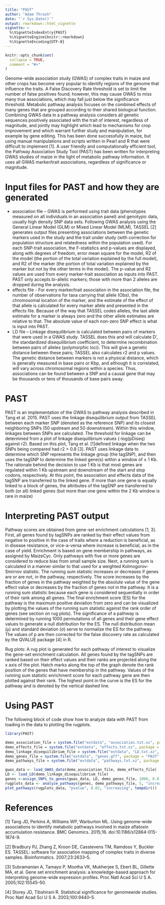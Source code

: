 ```yaml
---
title: "PAST"
author: "Adam Thrash"
date: "`r Sys.Date()`"
output: rmarkdown::html_vignette
vignette: >
  %\VignetteIndexEntry{PAST}
  %\VignetteEngine{knitr::rmarkdown}
  %\VignetteEncoding{UTF-8}
---
```


```r
knitr::opts_chunk$set(
  collapse = TRUE,
  comment = "#>"
)
```

Genome-wide association study (GWAS) of complex traits in maize and other crops has become very popular to identify regions of the genome that influence the traits. A False Discovery Rate threshold is set to limit the number of false positives found; however, this may cause GWAS to miss many true associations, which may fall just below the significance threshold. Metabolic pathway analysis focuses on the combined effects of many genes that are grouped according to their shared biological function. Combining GWAS data in a pathway analysis considers all genetic sequences positively associated with the trait of interest, regardless of magnitude, and jointly may highlight which lead to mechanisms for crop improvement and which warrant further study and manipulation, for example by gene editing. This has been done successfully in maize, but using manual manipulations and scripts written in Pearl and R that were difficult to implement [1]. A user friendly and computationally efficient tool, the Pathway Association Study Tool (PAST) has been written for interpreting GWAS studies of maize in the light of metabolic pathway information. It uses all GWAS marker/trait associations, regardless of significance or magnitude. 

# Input files for PAST and how they are generated

* association file – GWAS is performed using trait data (phenotypes measured on all individuals in an association panel) and genotypic data, usually high density SNP data sets. Following GWAS analysis using the General Linear Model (GLM) or Mixed Linear Model (MLM), TASSEL [2] generates output files presenting associations between the genetic markers used in the study and the trait under study (with correction for population structure and relatedness within the population used). For each SNP-trait association, the F-statistics and p-values are displayed, along with degrees of freedom, error mean square for the model, R2 of the model (the portion of the total variation explained by the full model), and R2 of the marker (the portion of total variation explained by the marker but not by the other terms in the model). The p-value and R2 values are used from every marker-trait association as inputs into PAST. PAST only accepts bi-allelic markers; those with more than 2 alleles are dropped during the analysis.
* effects file - For every marker/trait association in the association file, the number of observations for taxa carrying that allele (Obs), the chromosomal location of the marker, and the estimate of the effect of that allele is calculated for every marker allele and presented in the effects file. Because of the way that TASSEL codes alleles, the last allele estimate for a marker is always zero and the other allele estimates are relative to that. The absolute value of each non-zero SNP effect is what is input into PAST.
* LD file – Linkage disequilibrium is calculated between pairs of markers that were used in a GWAS study. TASSEL does this and will calculate D’, the standardized disequilibrium coefficient, to determine recombination between pairs of alleles (polymorphic loci). This will give a genetic distance between these pairs; TASSEL also calculates r2 and p values. The genetic distance between markers is not a physical distance, which is generally measured in base pairs or Kbp, and although it is correlated, will vary across chromosomal regions within a species. Thus, associations can be found between a SNP and a causal gene that may be thousands or tens of thousands of base pairs away. 

# PAST

PAST is an implementation of the GWAS to pathway analysis described in Tang et al. 2015. PAST uses the linkage disequilibrium output from TASSEL between each marker SNP (denoted as the reference SNP) and its closest neighboring SNPs (50 upstream and 50 downstream). Within this window, linkages between SNPs are calculated.  The threshold for linkage can be determined from a plot of linkage disequilibrium values (-log(pDiseq) against r2). Based on this plot, Tang et al. [1]defined linkage when the two SNPs being compared had r2  > 0.8 [3]. PAST uses linkage data to determine which SNP represents the linkage group (the tagSNP), and then uses the tagSNP to determine the linked gene(s) within a window of ± 1 Kb. The rationale behind the decision to use 1 Kb is that most genes are regulated within 1 Kb upstream and downstream of the start and stop codons, respectively.  At this point, the association and effects data of the tagSNP are transferred to the linked gene. If more than one gene is equally linked to a block of genes, the attributes of the tagSNP are transferred to both (or all) linked genes (but more than one gene within the 2 Kb window is rare in maize)

# Interpreting PAST output

Pathway scores are obtained from gene-set enrichment calculations [1, 3]. First, all genes found by tagSNPs are ranked by their effect values from negative to positive in the case of traits where a reduction is beneficial, as in disease resistance, or vice-a-versa where increase is beneficial, as in the case of yield. Enrichment is based on gene membership in pathways, as assigned by MaizeCyc. Only pathways with five or more genes are considered to reduce bias from small sample size. Next, a running sum is calculated in a manner similar to that used for a weighted Kolmogorov-Smirnov statistic. The running sum statistic increases or decreases if genes are or are not, in the pathway, respectively. The score increases by the fraction of genes in the pathway weighted by the absolute value of the gene effect value or decreases by the fraction of genes not in the pathway. It is a running sum statistic because each gene is considered sequentially in order of their rank among all genes. The final enrichment score (ES) for the pathway is the maximum positive deviation from zero and can be visualized by plotting the values of the running sum statistic against the rank order of genes (see section on rug plots). The significance of a pathway is determined by running 1000 permutations of all genes and their gene effect values to generate a null distribution for the ES. The null distribution mean (μ) and standard deviation (σ) serve to normalize the ES for the pathway. The values of p are then corrected for the false discovery rate as calculated by the QVALUE package [4] in R. 

Rug plots: A rug plot is generated for each pathway of interest to visualize the gene-set enrichment calculation. All genes found by the tagSNPs are ranked based on their effect values and their ranks are projected along the x axis of the plot. Hatch marks along the top of the graph denote the rank position of the genes that have membership in the pathway. Values of the running sum statistic enrichment score for each pathway gene are then plotted against their rank. The highest point in the curve is the ES for the pathway and is denoted by the vertical dashed line.

# Using PAST

The following block of code show how to analyze data with PAST from loading in the data to plotting the rugplots.

```r
library(PAST)

demo_association_file = system.file("extdata", "association.txt.xz", package = "PAST", mustWork = TRUE)
demo_effects_file = system.file("extdata", "effects.txt.xz", package = "PAST", mustWork = TRUE)
demo_linkage_disequilibrium_file = system.file("extdata", "LD.txt.xz", package = "PAST", mustWork = TRUE)
demo_genes_file = system.file("extdata", "genes.gff", package = "PAST", mustWork = TRUE)
demo_pathways_file = system.file("extdata", "pathways.txt.xz", package = "PAST", mustWork = TRUE)

gwas_data <- load_GWAS_data(demo_association_file, demo_effects_file)
LD <- load_LD(demo_linkage_disequilibrium_file)
genes <-assign_SNPs_to_genes(gwas_data, LD, demo_genes_file, 1000, 0.8, 4)
rugplots_data <- analyze_pathways(genes, demo_pathways_file, 5, "increasing", 1000, 2)
plot_pathways(rugplots_data, "pvalue", 0.02, "increasing", tempdir())
```

# References

[1] Tang JD, Perkins A, Williams WP, Warburton ML. Using genome-wide associations to identify metabolic pathways involved in maize aflatoxin accumulation resistance. BMC Genomics. 2015;16. doi:10.1186/s12864-015-1874-9.

[2] Bradbury PJ, Zhang Z, Kroon DE, Casstevens TM, Ramdoss Y, Buckler ES. TASSEL: software for association mapping of complex traits in diverse samples. Bioinformatics. 2007;23:2633–5.

[3] Subramanian A, Tamayo P, Mootha VK, Mukherjee S, Ebert BL, Gillette MA, et al. Gene set enrichment analysis: a knowledge-based approach for interpreting genome-wide expression profiles. Proc Natl Acad Sci U S A. 2005;102:15545–50.

[4] Storey JD, Tibshirani R. Statistical significance for genomewide studies. Proc Natl Acad Sci U S A. 2003;100:9440–5.

